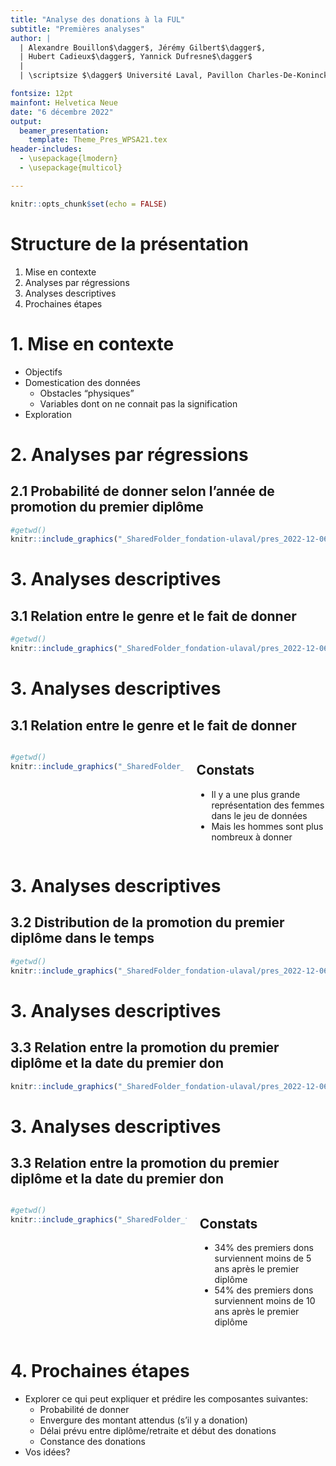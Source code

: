 ```yaml
---
title: "Analyse des donations à la FUL"
subtitle: "Premières analyses"
author: |
  | Alexandre Bouillon$\dagger$, Jérémy Gilbert$\dagger$, 
  | Hubert Cadieux$\dagger$, Yannick Dufresne$\dagger$
  |
  | \scriptsize $\dagger$ Université Laval, Pavillon Charles-De-Koninck, 1030 Avenue des Sciences Humaines, local 2453-A, Québec, QC G1V 0A6. 

fontsize: 12pt
mainfont: Helvetica Neue
date: "6 décembre 2022"
output: 
  beamer_presentation:
    template: Theme_Pres_WPSA21.tex
header-includes:
  - \usepackage{lmodern}
  - \usepackage{multicol}

---
```


```r
knitr::opts_chunk$set(echo = FALSE)
```


# Structure de la présentation

1. Mise en contexte
2. Analyses par régressions
3. Analyses descriptives
4. Prochaines étapes


# 1. Mise en contexte

- Objectifs
- Domestication des données
  - Obstacles "physiques"
  - Variables dont on ne connait pas la signification
- Exploration

# 2. Analyses par régressions

## 2.1 Probabilité de donner selon l'année de promotion du premier diplôme

```r
#getwd()
knitr::include_graphics("_SharedFolder_fondation-ulaval/pres_2022-12-06/graphs/3.probs_year_degree.png")
```


# 3. Analyses descriptives
## 3.1 Relation entre le genre et le fait de donner

```r
#getwd()
knitr::include_graphics("_SharedFolder_fondation-ulaval/pres_2022-12-06/graphs/2.1_gender.png")
```

# 3. Analyses descriptives
## 3.1 Relation entre le genre et le fait de donner
::: columns
:::: column
```r
#getwd()
knitr::include_graphics("_SharedFolder_fondation-ulaval/pres_2022-12-06/graphs/2.1_gender.png")
```
::::

:::: column
## Constats
- Il y a une plus grande représentation des femmes dans le jeu de données
- Mais les hommes sont plus nombreux à donner
::::
:::

# 3. Analyses descriptives
## 3.2 Distribution de la promotion du premier diplôme dans le temps

```r
#getwd()
knitr::include_graphics("_SharedFolder_fondation-ulaval/pres_2022-12-06/graphs/2.2.1.distributionDiploma.png")
```


# 3. Analyses descriptives
## 3.3 Relation entre la promotion du premier diplôme et la date du premier don


```r
knitr::include_graphics("_SharedFolder_fondation-ulaval/pres_2022-12-06/graphs/2.2.2.diplomaFirstDon.png")
```


# 3. Analyses descriptives
## 3.3 Relation entre la promotion du premier diplôme et la date du premier don
::: columns
:::: column
```r
#getwd()
knitr::include_graphics("_SharedFolder_fondation-ulaval/pres_2022-12-06/graphs/2.2.2.diplomaFirstDon.png")
```
::::

:::: column
## Constats
- 34% des premiers dons surviennent moins de 5 ans après le premier diplôme
- 54% des premiers dons surviennent moins de 10 ans après le premier diplôme
::::
:::



# 4. Prochaines étapes
- Explorer ce qui peut expliquer et prédire les composantes suivantes:
  - Probabilité de donner
  - Envergure des montant attendus (s'il y a donation)
  - Délai prévu entre diplôme/retraite et début des donations
  - Constance des donations
- Vos idées?
